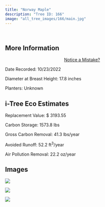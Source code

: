 ```yaml
---
title: "Norway Maple"
description: "Tree ID: 166"
image: "all_tree_images/166/main.jpg"
---
```


<br>

## **More Information**
::: column-margin
<center><a class="button" href="https://forms.gle/W6f5nwYxrM33hF4f7">Notice a Mistake?</a></center>
:::


Date Recorded:  10/23/2022

Diameter at Breast Height:  17.8  inches

Planters:  Unknown

## **i-Tree Eco Estimates**


 Replacement Value: $ 3193.55

 Carbon Storage:  1573.8  lbs

 Gross Carbon Removal:  41.3  lbs/year

 Avoided Runoff:  52.2  ft<sup>3</sup>/year

 Air Pollution Removal:  22.2  oz/year

## **Images**


 ![](all_tree_images/166/IMG_6969.jpg)

 ![](all_tree_images/166/IMG_6970.jpg)

 ![](all_tree_images/166/main.jpg)

